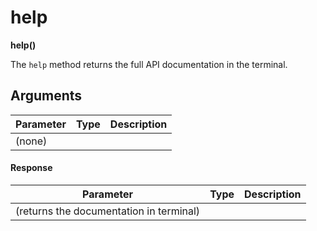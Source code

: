 
# help

**help()**

The `help` method returns the full API documentation in the terminal.

## Arguments

| Parameter | Type | Description |
| --------- | ---- | ----------- |
| (none)    |      |             |

#### Response

| Parameter                               | Type | Description |
| --------------------------------------- | ---- | ----------- |
| (returns the documentation in terminal) |      |             |
